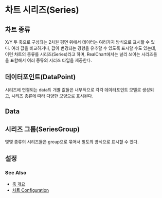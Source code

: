 # 차트 시리즈(Series)

## 차트 종류

X/Y 두 축으로 구성되는 2차원 평면 위에서 데이터는 여러가지 방식으로 표시할 수 있다.
여러 값을 비교하거나, 값이 변경되는 경향을 유추할 수 있도록 표시할 수도 있는데,
이런 차트의 종류를 시리즈(Series)라고 하며, RealChart에서는 널리 쓰이는 시리즈들을 표함해서
여러 종류의 시리즈 타입을 제공한다.

## 데이터포인트(DataPoint)

시리즈에 연결되는 data의 개별 값들은 내부적으로 각각 데이터포인트 모델로 생성되고,
시리즈 종류에 따라 다양한 모양으로 표시된다.

## Data

## 시리즈 그룹(SeriesGroup)

몇몇 종류의 시리즈들은 group으로 묶어서 별도의 방식으로 표시할 수 있다.

## 설정

### See Also

- [축 개요](/guide/axes)
- [차트 Configuration](/config)
